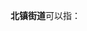 '''北镇街道'''可以指：
{{PRC admin/disambig|21/07/82/004/000|37/16/02/003/000}}
{{disambig|cat=四字乡级行政区划消歧义}}